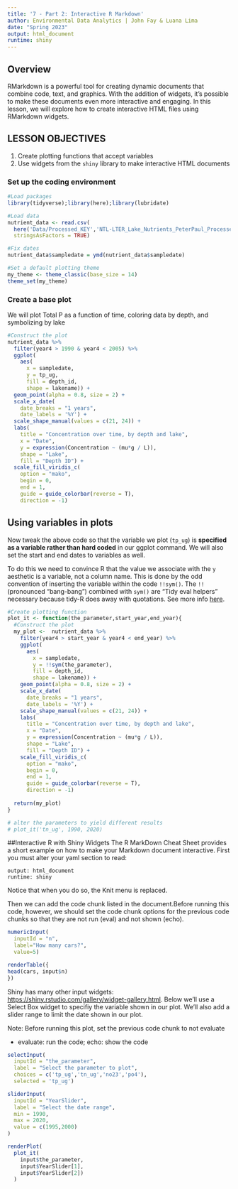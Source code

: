 ```yaml
---
title: '7 - Part 2: Interactive R Markdown'
author: Environmental Data Analytics | John Fay & Luana Lima 
date: "Spring 2023"
output: html_document
runtime: shiny
---
```


## Overview

RMarkdown is a powerful tool for creating dynamic documents that combine code, text, and graphics. With the addition of widgets, it's possible to make these documents even more interactive and engaging. In this lesson, we will explore how to create interactive HTML files using RMarkdown widgets.

## LESSON OBJECTIVES

1.  Create plotting functions that accept variables
2.  Use widgets from the `shiny` library to make interactive HTML documents

### Set up the coding environment

```r
#Load packages
library(tidyverse);library(here);library(lubridate)

#Load data
nutrient_data <- read.csv(
  here('Data/Processed_KEY','NTL-LTER_Lake_Nutrients_PeterPaul_Processed.csv'),
  stringsAsFactors = TRUE)

#Fix dates
nutrient_data$sampledate = ymd(nutrient_data$sampledate)

#Set a default plotting theme
my_theme <- theme_classic(base_size = 14)
theme_set(my_theme)

```

### Create a base plot

We will plot Total P as a function of time, coloring data by depth, and symbolizing by lake

```r
#Construct the plot
nutrient_data %>% 
  filter(year4 > 1990 & year4 < 2005) %>% 
  ggplot(
    aes(
      x = sampledate, 
      y = tp_ug, 
      fill = depth_id, 
      shape = lakename)) +
  geom_point(alpha = 0.8, size = 2) +
  scale_x_date(
    date_breaks = "1 years",
    date_labels = '%Y') +
  scale_shape_manual(values = c(21, 24)) +
  labs(
    title = "Concentration over time, by depth and lake",
    x = "Date", 
    y = expression(Concentration ~ (mu*g / L)), 
    shape = "Lake", 
    fill = "Depth ID") +
  scale_fill_viridis_c(
    option = "mako", 
    begin = 0, 
    end = 1, 
    guide = guide_colorbar(reverse = T),
    direction = -1)
```

## Using variables in plots

Now tweak the above code so that the variable we plot (`tp_ug`) is **specified as a variable rather than hard coded** in our ggplot command. We will also set the start and end dates to variables as well.

To do this we need to convince R that the value we associate with the `y` aesthetic is a variable, not a column name. This is done by the odd convention of inserting the variable within the code `!!sym()`. The `!!` (pronounced "bang-bang") combined with `sym()` are "Tidy eval helpers" necessary because tidy-R does away with quotations. See more info [here](https://ggplot2.tidyverse.org/reference/tidyeval.html).

```r
#Create plotting function
plot_it <- function(the_parameter,start_year,end_year){
  #Construct the plot
  my_plot <-  nutrient_data %>% 
    filter(year4 > start_year & year4 < end_year) %>% 
    ggplot(
      aes(
        x = sampledate, 
        y = !!sym(the_parameter), 
        fill = depth_id, 
        shape = lakename)) +
    geom_point(alpha = 0.8, size = 2) +
    scale_x_date(
      date_breaks = "1 years",
      date_labels = '%Y') +
    scale_shape_manual(values = c(21, 24)) +
    labs(
      title = "Concentration over time, by depth and lake",
      x = "Date", 
      y = expression(Concentration ~ (mu*g / L)), 
      shape = "Lake", 
      fill = "Depth ID") +
    scale_fill_viridis_c(
      option = "mako", 
      begin = 0, 
      end = 1, 
      guide = guide_colorbar(reverse = T),
      direction = -1)
  
  return(my_plot)
}

# alter the parameters to yield different results
# plot_it('tn_ug', 1990, 2020)
```

##Interactive R with Shiny Widgets The R MarkDown Cheat Sheet provides a short example on how to make your Markdown document interactive. First you must alter your yaml section to read:

    output: html_document
    runtime: shiny

Notice that when you do so, the Knit menu is replaced.

Then we can add the code chunk listed in the document.Before running this code, however, we should set the code chunk options for the previous code chunks so that they are not run (eval) and not shown (echo).

```r
numericInput(
  inputId = "n",
  label="How many cars?", 
  value=5)

renderTable({
head(cars, input$n)
})
```

Shiny has many other input widgets: <https://shiny.rstudio.com/gallery/widget-gallery.html>. Below we'll use a Select Box widget to specifiy the variable shown in our plot. We'll also add a slider range to limit the date shown in our plot.

Note: Before running this plot, set the previous code chunk to not evaluate

-   evaluate: run the code; echo: show the code

```r
selectInput(
  inputId = "the_parameter",
  label = "Select the parameter to plot",
  choices = c('tp_ug','tn_ug','no23','po4'),
  selected = 'tp_ug')

sliderInput(
  inputId = "YearSlider",
  label = "Select the date range",
  min = 1990,
  max = 2020,
  value = c(1995,2000)
)

renderPlot(
  plot_it(
    input$the_parameter,
    input$YearSlider[1],
    input$YearSlider[2])
  )
```
